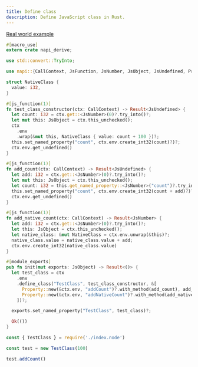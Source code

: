 ```yaml
---
title: Define class
description: Define JavaScript class in Rust.
---
```


[Real world example](https://github.com/Brooooooklyn/skia-rs/blob/main/src/ctx.rs#L30)

```rust title=lib.rs
#[macro_use]
extern crate napi_derive;

use std::convert::TryInto;

use napi::{CallContext, JsFunction, JsNumber, JsObject, JsUndefined, Property, Result};

struct NativeClass {
  value: i32,
}

#[js_function(1)]
fn test_class_constructor(ctx: CallContext) -> Result<JsUndefined> {
  let count: i32 = ctx.get::<JsNumber>(0)?.try_into()?;
  let mut this: JsObject = ctx.this_unchecked();
  ctx
    .env
    .wrap(&mut this, NativeClass { value: count + 100 })?;
  this.set_named_property("count", ctx.env.create_int32(count)?)?;
  ctx.env.get_undefined()
}

#[js_function(1)]
fn add_count(ctx: CallContext) -> Result<JsUndefined> {
  let add: i32 = ctx.get::<JsNumber>(0)?.try_into()?;
  let mut this: JsObject = ctx.this_unchecked();
  let count: i32 = this.get_named_property::<JsNumber>("count")?.try_into()?;
  this.set_named_property("count", ctx.env.create_int32(count + add)?)?;
  ctx.env.get_undefined()
}

#[js_function(1)]
fn add_native_count(ctx: CallContext) -> Result<JsNumber> {
  let add: i32 = ctx.get::<JsNumber>(0)?.try_into()?;
  let this: JsObject = ctx.this_unchecked();
  let native_class: &mut NativeClass = ctx.env.unwrap(&this)?;
  native_class.value = native_class.value + add;
  ctx.env.create_int32(native_class.value)
}

#[module_exports]
pub fn init(mut exports: JsObject) -> Result<()> {
  let test_class = ctx
    .env
    .define_class("TestClass", test_class_constructor, &[
      Property::new(&ctx.env, "addCount")?.with_method(add_count), add_native_count,
      Property::new(&ctx.env, "addNativeCount")?.with_method(add_native_count),
    ])?;

  exports.set_named_property("TestClass", test_class)?;

  Ok(())
}
```

```js
const { TestClass } = require('./index.node')

const test = new TestClass(100)

test.addCount()
```
